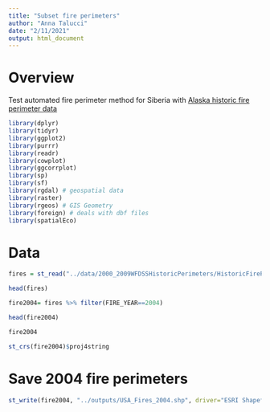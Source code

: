 ```yaml
---
title: "Subset fire perimeters"
author: "Anna Talucci"
date: "2/11/2021"
output: html_document
---
```


# Overview

 Test automated fire perimeter method for Siberia with [Alaska historic fire perimeter data](https://wfdss.usgs.gov/wfdss/wfdss_data_downloads.shtml)
 
 

```r
library(dplyr)
library(tidyr)
library(ggplot2)
library(purrr)
library(readr)
library(cowplot)
library(ggcorrplot)
library(sp)
library(sf)
library(rgdal) # geospatial data
library(raster)
library(rgeos) # GIS Geometry
library(foreign) # deals with dbf files
library(spatialEco)
```

# Data
```r
fires = st_read("../data/2000_2009WFDSSHistoricPerimeters/HistoricFirePerimeters_2000_2009.shp", "HistoricFirePerimeters_2000_2009") 
```

```r
head(fires)
```

```r
fire2004= fires %>% filter(FIRE_YEAR==2004)
```

```r
head(fire2004)
```


```r
fire2004
```

```r
st_crs(fire2004)$proj4string
```

# Save 2004 fire perimeters
```r
st_write(fire2004, "../outputs/USA_Fires_2004.shp", driver="ESRI Shapefile") 

```